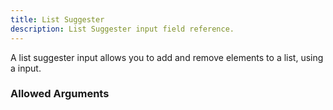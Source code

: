 ---
title: List Suggester
description: List Suggester input field reference.
---


<InputFieldInfo type={InputFieldType.LIST_SUGGESTER}></InputFieldInfo>

A list suggester input allows you to add and remove elements to a list, using a <InputFieldLink type={InputFieldType.SUGGESTER}></InputFieldLink> input.


### Allowed Arguments

<InputFieldAllowedArguments type={InputFieldType.LIST_SUGGESTER}></InputFieldAllowedArguments>
